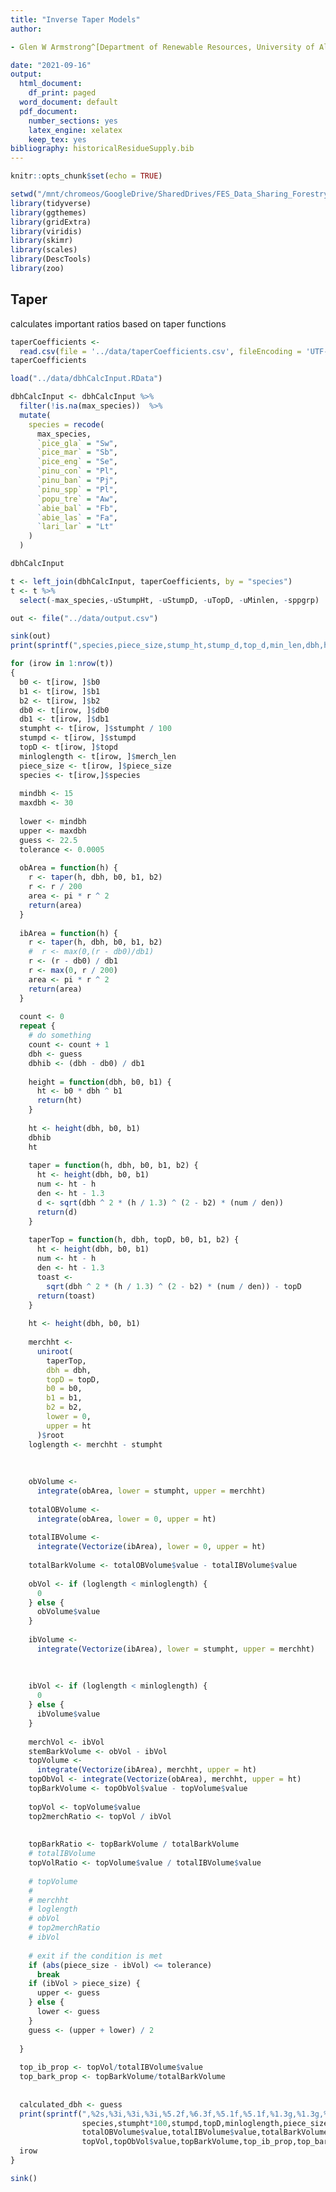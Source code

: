 ```yaml
---
title: "Inverse Taper Models"
author:

- Glen W Armstrong^[Department of Renewable Resources, University of Alberta]

date: "2021-09-16"
output:
  html_document:
    df_print: paged
  word_document: default
  pdf_document:
    number_sections: yes
    latex_engine: xelatex
    keep_tex: yes
bibliography: historicalResidueSupply.bib
---
```


```r
knitr::opts_chunk$set(echo = TRUE)
```

```r
setwd("/mnt/chromeos/GoogleDrive/SharedDrives/FES_Data_Sharing_Forestry/Manuscripts/histressupp/analysis")
library(tidyverse)
library(ggthemes)
library(gridExtra)
library(viridis)
library(skimr)
library(scales)
library(DescTools)
library(zoo)
```

## Taper

calculates important ratios based on taper functions

```r



taperCoefficients <-
  read.csv(file = '../data/taperCoefficients.csv', fileEncoding = 'UTF-8-BOM')
taperCoefficients

load("../data/dbhCalcInput.RData")

dbhCalcInput <- dbhCalcInput %>%
  filter(!is.na(max_species))  %>%
  mutate(
    species = recode(
      max_species,
      `pice_gla` = "Sw",
      `pice_mar` = "Sb",
      `pice_eng` = "Se",
      `pinu_con` = "Pl",
      `pinu_ban` = "Pj",
      `pinu_spp` = "Pl",
      `popu_tre` = "Aw",
      `abie_bal` = "Fb",
      `abie_las` = "Fa",
      `lari_lar` = "Lt"
    )
  )

dbhCalcInput

t <- left_join(dbhCalcInput, taperCoefficients, by = "species")
t <- t %>%
  select(-max_species,-uStumpHt, -uStumpD, -uTopD, -uMinlen, -sppgrp)

out <- file("../data/output.csv")

sink(out)
print(sprintf(",species,piece_size,stump_ht,stump_d,top_d,min_len,dbh,ht,total_ob_vol,total_ib_vol,total_bark_vol,merch_ob_vol,merch_ib_vol,top_ib_vol,top_ob_vol,top_bark_vol,top_ib_prop,top_bark_prop, "))

for (irow in 1:nrow(t))
{
  b0 <- t[irow, ]$b0
  b1 <- t[irow, ]$b1
  b2 <- t[irow, ]$b2
  db0 <- t[irow, ]$db0
  db1 <- t[irow, ]$db1
  stumpht <- t[irow, ]$stumpht / 100
  stumpd <- t[irow, ]$stumpd
  topD <- t[irow, ]$topd
  minloglength <- t[irow, ]$merch_len
  piece_size <- t[irow, ]$piece_size
  species <- t[irow,]$species
  
  mindbh <- 15
  maxdbh <- 30
  
  lower <- mindbh
  upper <- maxdbh
  guess <- 22.5
  tolerance <- 0.0005
  
  obArea = function(h) {
    r <- taper(h, dbh, b0, b1, b2)
    r <- r / 200
    area <- pi * r ^ 2
    return(area)
  }
  
  ibArea = function(h) {
    r <- taper(h, dbh, b0, b1, b2)
    #  r <- max(0,(r - db0)/db1)
    r <- (r - db0) / db1
    r <- max(0, r / 200)
    area <- pi * r ^ 2
    return(area)
  }
  
  count <- 0
  repeat {
    # do something
    count <- count + 1
    dbh <- guess
    dbhib <- (dbh - db0) / db1
    
    height = function(dbh, b0, b1) {
      ht <- b0 * dbh ^ b1
      return(ht)
    }
    
    ht <- height(dbh, b0, b1)
    dbhib
    ht
    
    taper = function(h, dbh, b0, b1, b2) {
      ht <- height(dbh, b0, b1)
      num <- ht - h
      den <- ht - 1.3
      d <- sqrt(dbh ^ 2 * (h / 1.3) ^ (2 - b2) * (num / den))
      return(d)
    }
    
    taperTop = function(h, dbh, topD, b0, b1, b2) {
      ht <- height(dbh, b0, b1)
      num <- ht - h
      den <- ht - 1.3
      toast <-
        sqrt(dbh ^ 2 * (h / 1.3) ^ (2 - b2) * (num / den)) - topD
      return(toast)
    }
    
    ht <- height(dbh, b0, b1)
    
    merchht <-
      uniroot(
        taperTop,
        dbh = dbh,
        topD = topD,
        b0 = b0,
        b1 = b1,
        b2 = b2,
        lower = 0,
        upper = ht
      )$root
    loglength <- merchht - stumpht
    
    
    
    obVolume <-
      integrate(obArea, lower = stumpht, upper = merchht)
    
    totalOBVolume <-
      integrate(obArea, lower = 0, upper = ht)
    
    totalIBVolume <-
      integrate(Vectorize(ibArea), lower = 0, upper = ht)
    
    totalBarkVolume <- totalOBVolume$value - totalIBVolume$value
    
    obVol <- if (loglength < minloglength) {
      0
    } else {
      obVolume$value
    }
    
    ibVolume <-
      integrate(Vectorize(ibArea), lower = stumpht, upper = merchht)
    
    
    
    ibVol <- if (loglength < minloglength) {
      0
    } else {
      ibVolume$value
    }
    
    merchVol <- ibVol
    stemBarkVolume <- obVol - ibVol
    topVolume <-
      integrate(Vectorize(ibArea), merchht, upper = ht)
    topObVol <- integrate(Vectorize(obArea), merchht, upper = ht)
    topBarkVolume <- topObVol$value - topVolume$value
    
    topVol <- topVolume$value
    top2merchRatio <- topVol / ibVol
    
    
    topBarkRatio <- topBarkVolume / totalBarkVolume
    # totalIBVolume
    topVolRatio <- topVolume$value / totalIBVolume$value
    
    # topVolume
    #
    # merchht
    # loglength
    # obVol
    # top2merchRatio
    # ibVol
    
    # exit if the condition is met
    if (abs(piece_size - ibVol) <= tolerance)
      break
    if (ibVol > piece_size) {
      upper <- guess
    } else {
      lower <- guess
    }
    guess <- (upper + lower) / 2
    
  }
  
  top_ib_prop <- topVol/totalIBVolume$value
  top_bark_prop <- topBarkVolume/totalBarkVolume
  
  
  calculated_dbh <- guess
  print(sprintf(",%2s,%3i,%3i,%3i,%5.2f,%6.3f,%5.1f,%5.1f,%1.3g,%1.3g,%1.3g,%1.3g,%1.3g,%1.3g,%1.3g,%1.3g,%1.3g,%1.3g,",
                species,stumpht*100,stumpd,topD,minloglength,piece_size,calculated_dbh,ht,
                totalOBVolume$value,totalIBVolume$value,totalBarkVolume,obVol,ibVol,
                topVol,topObVol$value,topBarkVolume,top_ib_prop,top_bark_prop))
  irow
}

sink()

```